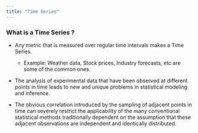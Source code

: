```yaml
---
title: "Time Series"
---
```


### What is a Time Series ? 

  - Any metric that is measured over regular time intervals makes a Time Series. 


    - Example: Weather data, Stock prices, Industry forecasts, etc are some of the common ones.  
    


  - The analysis of experimental data that have been observed at different points in time leads to new and unique problems in statistical modeling and inference. 


  - The obvious correlation introduced by the sampling of adjacent points in time can severely restrict the applicability of the many conventional statistical methods traditionally dependent on the assumption that these adjacent observations are independent and identically distributed. 
